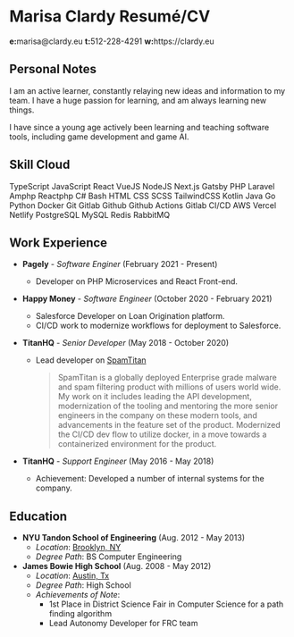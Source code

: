 

<div className="flex justify-left content-center items-center w-full">
  <Gravatar className="hidden md:inline-block rounded-full mr-8 ml-0" />
  <div>
  <h1 className="text-3xl">
    <span className="hidden print:inline-block">Marisa Clardy</span>
    <span className="print:hidden inline-block">Resumé/CV</span>
  </h1>
  <Social />
  <div className="hidden print:flex font-mono justify-around w-full text-xs -mt-5">
    <span className="px-2"><b>e:</b>marisa@clardy.eu</span>
    <span className="px-2"><b>t:</b>512-228-4291</span>
    <span className="px-2"><b>w:</b>https://clardy.eu</span>
  </div>
  </div>
</div>

## Personal Notes

I am an active learner, constantly relaying new ideas and information to my team.
I have a huge passion for learning, and am always learning new things.

I have since a young age actively been learning and teaching software tools, including
game development and game AI.

<!-- <div className="hidden print:block" style="page-break-after: always;">{' '}</div> -->

## Skill Cloud

<div className="flex flex-wrap justify-center text-sm">
  <Tag color="blue" className="m-2">TypeScript</Tag>
  <Tag color="yellow" className="m-2">JavaScript</Tag>
  <Tag className="m-2">React</Tag>
  <Tag className="m-2">VueJS</Tag>
  <Tag className="m-2">NodeJS</Tag>
  <Tag className="m-2">Next.js</Tag>
  <Tag className="m-2">Gatsby</Tag>
  <Tag color="purple" className="m-2">PHP</Tag>
  <Tag color="orange" className="m-2">Laravel</Tag>
  <Tag className="m-2">Amphp</Tag>
  <Tag className="m-2">Reactphp</Tag>
  <Tag className="m-2">C#</Tag>
  <Tag className="m-2">Bash</Tag>
  <Tag className="m-2">HTML</Tag>
  <Tag className="m-2">CSS</Tag>
  <Tag className="m-2">SCSS</Tag>
  <Tag className="m-2">TailwindCSS</Tag>
  <Tag className="m-2">Kotlin</Tag>
  <Tag className="m-2">Java</Tag>
  <Tag className="m-2">Go</Tag>
  <Tag className="m-2">Python</Tag>
  <Tag className="m-2">Docker</Tag>
  <Tag className="m-2">Git</Tag>
  <Tag className="m-2">Gitlab</Tag>
  <Tag className="m-2">Github</Tag>
  <Tag className="m-2">Github Actions</Tag>
  <Tag className="m-2">Gitlab CI/CD</Tag>
  <Tag className="m-2">AWS</Tag>
  <Tag className="m-2">Vercel</Tag>
  <Tag className="m-2">Netlify</Tag>
  <Tag className="m-2">PostgreSQL</Tag>
  <Tag className="m-2">MySQL</Tag>
  <Tag className="m-2">Redis</Tag>
  <Tag className="m-2">RabbitMQ</Tag>
</div>

## Work Experience

- **Pagely** - *Software Enginer* (February 2021 - Present)
  - Developer on PHP Microservices and React Front-end.

- **Happy Money** - *Software Engineer* (October 2020 - February 2021)
  - Salesforce Developer on Loan Origination platform.
  - CI/CD work to modernize workflows for deployment to Salesforce.

- **TitanHQ** - *Senior Developer* (May 2018 - October 2020)
  - Lead developer on [SpamTitan](https://www.spamtitan.com/)

    > SpamTitan is a globally deployed Enterprise grade malware and spam filtering product
    > with millions of users world wide.
    > My work on it includes leading the API development, modernization of the tooling
    > and mentoring the more senior engineers in the company on these modern tools,
    > and advancements in the feature set of the product. Modernized the CI/CD dev flow
    > to utilize docker, in a move towards a containerized environment for the product.
- **TitanHQ** - *Support Engineer* (May 2016 - May 2018)
  - Achievement: Developed a number of internal systems for the company.

## Education

- **NYU Tandon School of Engineering** (Aug. 2012 - May 2013)
  - *Location*: [Brooklyn, NY](https://www.google.com/maps/place/New+York+University+Tandon+School+of+Engineering/@40.6942076,-73.9887677,17z/data=!3m1!4b1!4m5!3m4!1s0x89c25a4a4d8396f3:0xda9b313d596491f7!8m2!3d40.6942036!4d-73.986579)
  - *Degree Path*: BS Computer Engineering
- **James Bowie High School** (Aug. 2008 - May 2012)
  - *Location*: [Austin, Tx](https://www.google.com/maps/place/James+Bowie+High+School/@30.1876581,-97.860686,17z/data=!3m1!4b1!4m5!3m4!1s0x865b4c0e1e8e050b:0x9801923ccd64699f!8m2!3d30.1876535!4d-97.8584973)
  - *Degree Path*: High School
  - *Achievements of Note*:
    - 1st Place in District Science Fair in Computer Science for a path finding algorithm
    - Lead Autonomy Developer for FRC team
